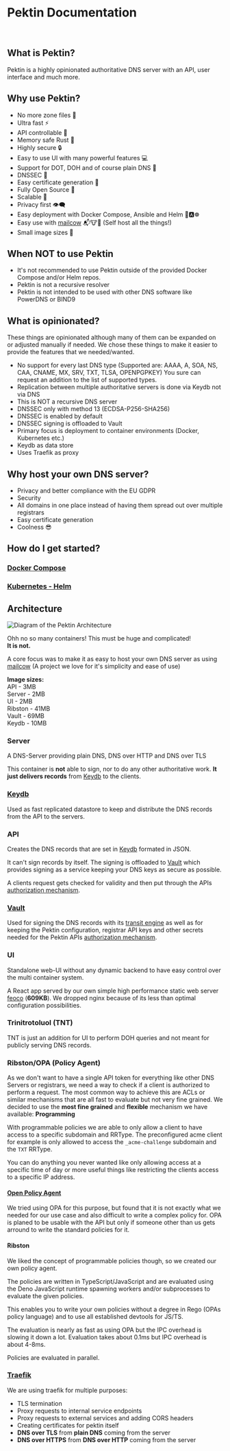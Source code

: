 # Pektin Documentation

<br />

## What is Pektin?

Pektin is a highly opinionated authoritative DNS server with an API, user interface and much more.

## Why use Pektin?

-   No more zone files 🙏
-   Ultra fast ⚡
-   API controllable 🤖
-   Memory safe Rust 🦀
-   Highly secure 🔒
-   Easy to use UI with many powerful features 💻
-   Support for DOT, DOH and of course plain DNS 📡
-   DNSSEC 🔐
-   Easy certificate generation 📜
-   Fully Open Source 💖
-   Scalable 💯
-   Privacy first 👁️‍🗨️
-   Easy deployment with Docker Compose, Ansible and Helm 🐳🅰️☸️
-   Easy use with [mailcow](https://github.com/mailcow/mailcow-dockerized) 📬🐮🐳 (Self host all the things!)
-   Small image sizes 💾

## When NOT to use Pektin

-   It's not recommended to use Pektin outside of the provided Docker Compose and/or Helm repos.
-   Pektin is not a recursive resolver
-   Pektin is not intended to be used with other DNS software like PowerDNS or BIND9

## What is opinionated?

These things are opinionated although many of them can be expanded on or adjusted manually if needed.
We chose these things to make it easier to provide the features that we needed/wanted.

-   No support for every last DNS type (Supported are: AAAA, A, SOA, NS, CAA, CNAME, MX, SRV, TXT, TLSA, OPENPGPKEY) You sure can request an addition to the list of supported types.
-   Replication between multiple authoritative servers is done via Keydb not via DNS
-   This is NOT a recursive DNS server
-   DNSSEC only with method 13 (ECDSA-P256-SHA256)
-   DNSSEC is enabled by default
-   DNSSEC signing is offloaded to Vault
-   Primary focus is deployment to container environments (Docker, Kubernetes etc.)
-   Keydb as data store
-   Uses Traefik as proxy

## Why host your own DNS server?

-   Privacy and better compliance with the EU GDPR
-   Security
-   All domains in one place instead of having them spread out over multiple registrars
-   Easy certificate generation
-   Coolness 😎

## How do I get started?

### [Docker Compose](/docs/compose/overview)

### [Kubernetes - Helm](/docs/helm/overview)

## Architecture

![Diagram of the Pektin Architecture](/img/pektin.drawio.svg)

Ohh no so many containers! This must be huge and complicated!<br />
**It is not.**

A core focus was to make it as easy to host your own DNS server as using [mailcow](https://github.com/mailcow/mailcow-dockerized) (A project we love for it's simplicity and ease of use)

**Image sizes:**<br />
API - 3MB<br />
Server - 2MB<br />
UI - 2MB<br />
Ribston - 41MB<br />
Vault - 69MB<br />
Keydb - 10MB

### Server

A DNS-Server providing plain DNS, DNS over HTTP and DNS over TLS

This container is **not** able to sign, nor to do any other authoritative work. **It just delivers records** from [Keydb](https://keydb.io/) to the clients.

### [Keydb](https://keydb.io/)

Used as fast replicated datastore to keep and distribute the DNS records from the API to the servers.

### API

Creates the DNS records that are set in [Keydb](https://github.com/Snapchat/KeyDB) formated in JSON.

It can't sign records by itself. The signing is offloaded to [Vault](https://www.vaultproject.io/) which provides signing as a service keeping your DNS keys as secure as possible.

A clients request gets checked for validity and then put through the APIs [authorization mechanism](#ribstonopa-policy-agent).

### [Vault](https://www.vaultproject.io/)

Used for signing the DNS records with its [transit engine](https://www.vaultproject.io/api-docs/secret/transit) as well as for keeping the Pektin configuration, registrar API keys and other secrets needed for the Pektin APIs [authorization mechanism](#ribstonopa-policy-agent).

### UI

Standalone web-UI without any dynamic backend to have easy control over the multi container system.

A React app served by our own simple high performance static web server [feoco](https://github.com/pektin-dns/feoco) (**609KB**).
We dropped nginx because of its less than optimal configuration possibilities.

### Trinitrotoluol (TNT)

TNT is just an addition for UI to perform DOH queries and not meant for publicly serving DNS records.

### Ribston/OPA (Policy Agent)

As we don't want to have a single API token for everything like other DNS Servers or registrars, we need a way to check if a client is authorized to perform a request. The most common way to achieve this are ACLs or similar mechanisms that are all fast to evaluate but not very fine grained. We decided to use the **most fine grained** and **flexible** mechanism we have available: **Programming**

With programmable policies we are able to only allow a client to have access to a specific subdomain and RRType. The preconfigured acme client for example is only allowed to access the `_acme-challenge` subdomain and the `TXT` RRType.

You can do anything you never wanted like only allowing access at a specific time of day or more useful things like restricting the clients access to a specific IP address.

#### [Open Policy Agent](https://www.openpolicyagent.org/)

We tried using OPA for this purpose, but found that it is not exactly what we needed for our use case and also difficult to write a complex policy for. OPA is planed to be usable with the API but only if someone other than us gets arround to write the standard policies for it.

#### Ribston

We liked the concept of programmable policies though, so we created our own policy agent.

The policies are written in TypeScript/JavaScript and are evaluated using the Deno JavaScript runtime spawning workers and/or subprocesses to evaluate the given policies.

This enables you to write your own policies without a degree in Rego (OPAs policy language) and to use all established devtools for JS/TS.

The evaluation is nearly as fast as using OPA but the IPC overhead is slowing it down a lot.
Evaluation takes about 0.1ms but IPC overhead is about 4-8ms.

Policies are evaluated in parallel.

### [Traefik](https://traefik.io/traefik/)

We are using traefik for multiple purposes:

-   TLS termination
-   Proxy requests to internal service endpoints
-   Proxy requests to external services and adding CORS headers
-   Creating certificates for pektin itself
-   **DNS over TLS** from **plain DNS** coming from the server
-   **DNS over HTTPS** from **DNS over HTTP** coming from the server
